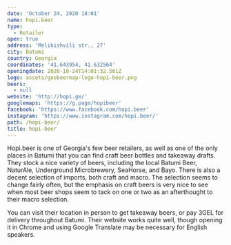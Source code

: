 ```yaml
---
date: 'October 24, 2020 18:01'
name: hopi.beer
type:
  - Retailer
open: true
address: 'Melikishvili str., 27'
city: Batumi
country: Georgia
coordinates: '41.643954, 41.632564'
openingdate: 2020-10-24T14:01:32.561Z
logo: assets/geobeermap-logo-hopi-beer.png
beers:
  - null
website: 'http://hopi.ge/'
googlemaps: 'https://g.page/hopibeer'
facebook: 'https://www.facebook.com/hopi.beer'
instagram: 'https://www.instagram.com/hopi.beer/'
path: /hopi-beer/
title: hopi-beer
---
```

Hopi.beer is one of Georgia's few beer retailers, as well as one of the only places in Batumi that you can find craft beer bottles and takeaway drafts. They stock a nice variety of beers, including the local Batumi Beer, NaturAle, Underground Microbrewery, SeaHorse, and Bayo. There is also a decent selection of imports, both craft and macro. The selection seems to change fairly often, but the emphasis on craft beers is very nice to see when most beer shops seem to tack on one or two as an afterthought to their macro selection.

You can visit their location in person to get takeaway beers, or pay 3GEL for delivery throughout Batumi. Their website works quite well, though opening it in Chrome and using Google Translate may be necessary for English speakers. 
